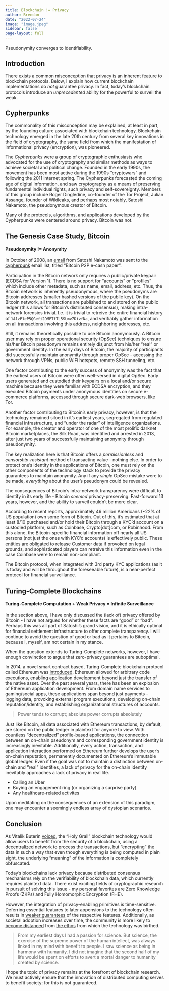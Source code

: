 ```yaml
---
title: Blockchain != Privacy
author: Brendan
date: "2022-07-24"
image: "image.jpeg"
sidebar: false
page-layout: full
---
```


Pseudonymity converges to identifiability. 

## Introduction

There exists a common misconception that privacy is an inherent feature to blockchain protocols. Below, I explain how current blockchain implementations do *not* guarantee privacy. In fact, today's blockchain protocols introduce an *unprecedented* ability for the powerful to surveil the weak.

## Cypherpunks

The commonality of this misconception may be explained, at least in part, by the founding culture associated with blockchain technology. Blockchain technology emerged in the late 20th century from several key innovations in the field of cryptography, the same field from which the manifestation of informational privacy (encryption), was pioneered. 

The *Cypherpunks* were a group of cryptographic enthusiasts who advocated for the use of cryptography and similar methods as ways to achieve societal and political change. Founded in the early 1990s, the movement has been most active during the 1990s “cryptowars” and following the 2011 internet spring. The Cypherpunks forecasted the coming age of digital information, and saw cryptography as a means of preserving fundamental individual rights, such privacy and self-sovereignty. Members of this group include Roger Dingledine, co-founder of the Tor Project, Julian Assange, founder of Wikileaks, and perhaps most notably, Satoshi Nakamoto, the pseudonymous creator of Bitcoin. 

Many of the protocols, algorithms, and applications developed by the Cypherpunks were centered around privacy. Bitcoin was not.

## The Genesis Case Study, Bitcoin

#### Pseudonymity != Anonymity

In October of 2008, an [email](https://www.metzdowd.com/pipermail/cryptography/2008-October/014810.html) from Satoshi Nakamoto was sent to the [cypherpunk](https://en.wikipedia.org/wiki/Cypherpunk#:~:text=For%20a%20time%2C%20the%20cypherpunks,referred%20to%20as%20a%20mailbomber.) email list, titled "Bitcoin P2P e-cash paper".

Participation in the Bitcoin network only requires a public/private keypair (ECDSA for Version 1). There is no support for "accounts" or "profiles" which include other metadata, such as name, email, address, etc. Thus, the Bitcoin network is inherently pseudonymous, where the pseudonyms are Bitcoin addresses (smaller hashed versions of the public key). On the Bitcoin network, all transactions are published to and stored on the public ledger (this allows for Bitcoin's distributed consensus), making intra-network forensics trivial. I.e. it is trivial to retreive the entire financial history of `1A1zP1eP5QGefi2DMPTfTL5SLmv7DivfNa`, and verifiably gather information on all transactions involving this address, neighboring addresses, etc.

Still, it remains theoretically possible to use Bitcoin anonymously. A Bitcoin user may rely on proper operational security (OpSec) techniques to ensure his/her Bitcoin pseudonym remains entirely disjunct from his/her "real" or government identity. In the early days of Bitcoin, the majority of participants did successfully maintain anonymity through proper OpSec - accessing the network through VPNs, public WiFi hotspots, remote SSH tunneling, etc. 

One factor contributing to the early success of anonymity was the fact that the earliest users of Bitcoin were often well-versed in digital OpSec. Early users generated and custodied their keypairs on a local and/or secure machine because they were familiar with ECDSA encryption, and they executed Bitcoin payments under anonymous identities on secure e-commerce platforms, accessed through secure dark-web browsers, like Tor. 

Another factor contributing to Bitcoin's early privacy, however, is that the technology remained siloed in it's earliest years, segregated from regulated financial infrastructure, and "under the radar" of intelligence organizations. For example, the creator and operator of one of the most prolific darknet Bitcoin marketplaces, the Silk Road, was identified and arrested in 2013, after just two years of successfully maintaining anonymity through pseudonymity.

The key realization here is that Bitcoin offers a *permissionless* and *censorship-resistant* method of transacting value - nothing else. In order to protect one's identity in the applications of Bitcoin, one must rely on the other components of the technology stack to provide the privacy guarantees to maintain anonymity. Any if any *single* OpSec mistake were to be made, *everything* about the user's pseudonym could be revealed.

The consequences of Bitcoin's intra-network transparency were difficult to identify in its early life - Bitcoin *seemed* privacy-preserving. Fast-forward 13 years, however, and the ability to surveil couldn't be more clear. 

According to recent reports, approximately 46 million Americans (~22% of US population) own some form of Bitcoin. Out of this, it's estimated that at least 8/10 purchased and/or hold their Bitcoin through a KYC'd account on a custodied platform, such as Coinbase, Crypto[dot]com, or Robinhood. From this alone, the Bitcoin-specific financial information off nearly all US persons (not just the ones with KYC'd accounts) is effectively public. These entities are obligated to release Customer data if provoked on legal grounds, and sophisticated players can retreive this information even in the case Coinbase were to remain non-compliant.

The Bitcoin protocol, when integrated with 3rd party KYC applications (as it is today and will be throughout the foreseeable future), is a near-perfect protocol for financial surveillance.

## Turing-Complete Blockchains

#### Turing-Complete Computation + Weak Privacy = Infinite Surveillance

In the section above, I have only discussed the (lack of) privacy offered by Bitcoin - I have not argued for whether these facts are "good" or "bad". Perhaps this was all part of Satoshi's grand vision, and it is ethically optimal for financial settlement infrastructure to offer complete transparency. I will continue to avoid the question of good or bad as it pertains to Bitcoin, because I, myself, am not certain in my stance.

When the question extends to Turing-Complete networks, however, I have enough convinction to argue that zero-privacy guarantees are suboptimal.

In 2014, a novel smart contract based, Turing-Complete blockchain protocol called Ethereum was [introduced](https://ethereum.org/669c9e2e2027310b6b3cdce6e1c52962/Ethereum_Whitepaper_-_Buterin_2014.pdf). Ethereum allowed for arbitrary code executions, enabling application development beyond just the transfer of the native asset. Over the past several years, there has been an explosion of Ethereum application development. From domain name services to gaming/social apps, these applications span beyond just payments - logging data, provoking external program executions, developing on-chain reputation/identity, and establishing organizational structures of accounts. 

> Power tends to corrupt; absolute power corrupts absolutely

Just like Bitcoin, all data associated with Ethereum transactions, by default, are stored on the public ledger in plaintext for anyone to view. With countless "decentralized" profile-based applications, the connection between an on-chain pseudonym and corresponding government identity is increasingly inevitable. Additionally, every action, transaction, and application interaction performed on Ethereum further develops the user's on-chain reputation, permanently documented on Ethereum's immutable global ledger. Even if the goal was not to maintain a distinction between on-chain and "real" identities, a lack of privacy for the on-chain identity inevitably approaches a lack of privacy in real life.

- Calling an Uber
- Buying an engagement ring (or organizing a surprise party)
- Any healthcare-related activites

Upon meditating on the consequences of an extension of this paradigm, one may encounter a seemingly endless array of dystopian scenarios.

## Conclusion

As Vitalik Buterin [voiced](https://blog.ethereum.org/2016/01/15/privacy-on-the-blockchain), the "Holy Grail" blockchain technology would allow users to benefit from the security of a blockchain, using a decentralized network to process the transactions, but "encrypting" the data in such a way that even though everything is being computed in plain sight, the underlying "meaning" of the information is completely obfuscated.

Today's blockchains lack privacy because distributed consensus mechanisms rely on the verifiability of blockchain data, which currently requires plaintext data. There exist exciting fields of cryptographic research in pursuit of solving this issue - my personal favorites are Zero Knowledge Proofs (ZKPs) and Fully Homomorphic Encryption (FHE).

However, the integration of privacy-enabling primitives is time-sensitive. Deferring essential features to later appensions to the technology often results in [weaker guarantees](https://cryptoslate.com/circle-blacklists-all-tornado-cash-eth-addresses-effectively-freezing-usdc/) of the respective features. Additionally, as societal adoption increases over time, the community is more likely to [become distanced](https://www.theglobeandmail.com/canada/article-if-you-dont-know-youre-a-slave-how-do-you-fight-to-be-free/) from [the ethos](https://web.cs.ucdavis.edu/~rogaway/papers/moral-fn.pdf) from which the technology was birthed.


> From my earliest days I had a passion for science. But science, the exercise of the supreme power of the human intellect, was always linked in my mind with benefit to people. I saw science as being in harmony with humanity. I did not imagine that the second half of my life would be spent on efforts to avert a mortal danger to humanity created by science.

I hope the topic of privacy remains at the forefront of blockchain research. We must actively ensure that the innovation of distributed computing serves to benefit society: for this is not guaranteed.